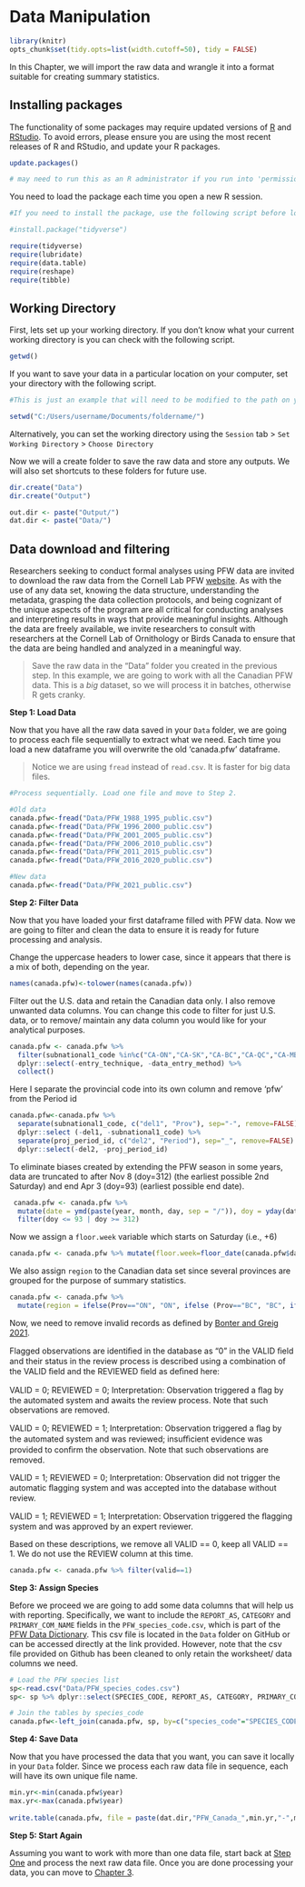# Data Manipulation {#Start2}

```r

library(knitr)
opts_chunk$set(tidy.opts=list(width.cutoff=50), tidy = FALSE)

```

In this Chapter, we will import the raw data and wrangle it into a format suitable for creating summary statistics. 

## Installing packages {#Start2.1}

The functionality of some packages may require updated versions of [R](https://www.r-project.org/) and [RStudio](https://www.rstudio.com). To avoid errors, please ensure you are using the most recent releases of R and RStudio, and update your R packages.

```r
update.packages()       

# may need to run this as an R administrator if you run into 'permission denied' issues
```

You need to load the package each time you open a new R session. 

```r
#If you need to install the package, use the following script before loading the package. You only need to install the package once on your computer, and then it will always be available. For example: 

#install.package("tidyverse")

require(tidyverse)
require(lubridate)
require(data.table)
require(reshape)
require(tibble)

```

## Working Directory {#Start2.2}

First, lets set up your working directory. If you don't know what your current working directory is you can check with the following script. 

```r
getwd()
``` 

If you want to save your data in a particular location on your computer, set your directory with the following script. 

```r
#This is just an example that will need to be modified to the path on your computer

setwd("C:/Users/username/Documents/foldername/")
```

Alternatively, you can set the working directory using the `Session` tab > `Set Working Directory` > `Choose Directory` 

Now we will a create folder to save the raw data and store any outputs. We will also set shortcuts to these folders for future use. 

```r
dir.create("Data")
dir.create("Output")

out.dir <- paste("Output/")
dat.dir <- paste("Data/")
```

## Data download and filtering {#Start2.3}

Researchers seeking to conduct formal analyses using PFW data are invited to download the raw data from the Cornell Lab PFW [website](https://feederwatch.org/explore/raw-dataset-requests/). As with the use of any data set, knowing the data structure, understanding the metadata, grasping the data collection protocols, and being cognizant of the unique aspects of the program are all critical for conducting analyses and interpreting results in ways that provide meaningful insights. Although the data are freely available, we invite researchers to consult with researchers at the Cornell Lab of Ornithology or Birds Canada to ensure that the data are being handled and analyzed in a meaningful way.

> Save the raw data in the "Data" folder you created in the previous step. In this example, we are going to work with all the Canadian PFW data. This is a *big* dataset, so we will process it in batches, otherwise R gets cranky.

**Step 1: Load Data**

Now that you have all the raw data saved in your `Data` folder, we are going to process each file sequentially to extract what we need. Each time you load a new dataframe you will overwrite the old 'canada.pfw' dataframe. 

> Notice we are using `fread` instead of `read.csv`. It is faster for big data files. 

```r

#Process sequentially. Load one file and move to Step 2.

#Old data
canada.pfw<-fread("Data/PFW_1988_1995_public.csv")
canada.pfw<-fread("Data/PFW_1996_2000_public.csv")
canada.pfw<-fread("Data/PFW_2001_2005_public.csv")
canada.pfw<-fread("Data/PFW_2006_2010_public.csv")
canada.pfw<-fread("Data/PFW_2011_2015_public.csv")
canada.pfw<-fread("Data/PFW_2016_2020_public.csv")

#New data
canada.pfw<-fread("Data/PFW_2021_public.csv")

```

**Step 2: Filter Data** 

Now that you have loaded your first dataframe filled with PFW data. Now we are going to filter and clean the data to ensure it is ready for future processing and analysis. 

Change the uppercase headers to lower case, since it appears that there is a mix of both, depending on the year. 

```r
names(canada.pfw)<-tolower(names(canada.pfw))
```

Filter out the U.S. data and retain the Canadian data only. I also remove unwanted data columns. You can change this code to filter for just U.S. data, or to remove/ maintain any data column you would like for your analytical purposes. 

``` r
canada.pfw <- canada.pfw %>% 
  filter(subnational1_code %in%c("CA-ON","CA-SK","CA-BC","CA-QC","CA-MB","CA-AB","CA-NB","CA-NS","CA-NL","CA-PE","CA-YT","CA-NT")) %>%
  dplyr::select(-entry_technique, -data_entry_method) %>% 
  collect()
```

Here I separate the provincial code into its own column and remove 'pfw' from the Period id

```r
canada.pfw<-canada.pfw %>% 
  separate(subnational1_code, c("del1", "Prov"), sep="-", remove=FALSE) %>% 
  dplyr::select (-del1, -subnational1_code) %>% 
  separate(proj_period_id, c("del2", "Period"), sep="_", remove=FALSE) %>%
  dplyr::select(-del2, -proj_period_id)
```

To eliminate biases created by extending the PFW season in some years, data are truncated to after Nov 8 (doy=312) (the earliest possible 2nd Saturday) and end Apr 3 (doy=93) (earliest possible end date). 

```r
 canada.pfw <- canada.pfw %>%
  mutate(date = ymd(paste(year, month, day, sep = "/")), doy = yday(date)) %>% 
  filter(doy <= 93 | doy >= 312)
```

Now we assign a `floor.week` variable which starts on Saturday (i.e., +6)

```r
canada.pfw <- canada.pfw %>% mutate(floor.week=floor_date(canada.pfw$date,unit="week")+6)
```

We also assign `region` to the Canadian data set since several provinces are grouped for the purpose of summary statistics. 

```r
canada.pfw <- canada.pfw %>% 
  mutate(region = ifelse(Prov=="ON", "ON", ifelse (Prov=="BC", "BC", ifelse(Prov == "AB", "PR", ifelse(Prov=="SK", "PR", ifelse(Prov=="MB", "PR", ifelse(Prov=="QC", "QC", ifelse(Prov=="NB", "AT", ifelse(Prov=="NS", "AT", ifelse(Prov=="PE", "AT", ifelse(Prov=="NL", "AT", ifelse(Prov=="YT", "North", ifelse(Prov=="NT", "North", NA)))))))))))))
```

Now, we need to remove invalid records as defined by [Bonter and Greig 2021](https://www.frontiersin.org/articles/10.3389/fevo.2021.619682/full). 

Flagged observations are identiﬁed in the database as “0” in the VALID ﬁeld and their status in the review process is described using a combination of the VALID ﬁeld and the REVIEWED ﬁeld as deﬁned here:

VALID = 0; REVIEWED = 0; Interpretation: Observation triggered a ﬂag by the automated system and awaits the review process. Note that such observations are removed.

VALID = 0; REVIEWED = 1; Interpretation: Observation triggered a ﬂag by the automated system and was reviewed; insuﬃcient evidence was provided to conﬁrm the observation. Note that such observations are removed.

VALID = 1; REVIEWED = 0; Interpretation: Observation did not trigger the automatic ﬂagging system and was accepted into the database without review.

VALID = 1; REVIEWED = 1; Interpretation: Observation triggered the ﬂagging system and was approved by an expert reviewer.

Based on these descriptions, we remove all VALID == 0, keep all VALID == 1. We do not use the REVIEW column at this time. 

```r
canada.pfw <- canada.pfw %>% filter(valid==1)
```

**Step 3: Assign Species**

Before we proceed we are going to add some data columns that will help us with reporting. Specifically, we want to include the `REPORT_AS`, `CATEGORY` and `PRIMARY_COM_NAME` fields in the `PFW_species_code.csv`, which is part of the [PFW Data Dictionary](https://drive.google.com/file/d/1kHmx2XhA2MJtEyTNMpwqTQEnoa9M7Il2/view). 
This csv file is located in the `Data` folder on GitHub or can be accessed directly at the link provided. However, note that the csv file provided on Github has been cleaned to only retain the worksheet/ data columns we need. 

```r

# Load the PFW species list
sp<-read.csv("Data/PFW_species_codes.csv")
sp<- sp %>% dplyr::select(SPECIES_CODE, REPORT_AS, CATEGORY, PRIMARY_COM_NAME)

# Join the tables by species_code
canada.pfw<-left_join(canada.pfw, sp, by=c("species_code"="SPECIES_CODE"))

```

**Step 4: Save Data**

Now that you have processed the data that you want, you can save it locally in your `Data` folder. Since we process each raw data file in sequence, each will have its own unique file name. 

```r

min.yr<-min(canada.pfw$year)
max.yr<-max(canada.pfw$year)
  
write.table(canada.pfw, file = paste(dat.dir,"PFW_Canada_",min.yr,"-",max.yr, ".csv", sep=""), row.names = FALSE, col.name = TRUE, append = FALSE, quote = FALSE, sep = ",")

```

**Step 5: Start Again**

Assuming you want to work with more than one data file, start back at [Step One](#Start2.3) and process the next raw data file. Once you are done processing your data, you can move to [Chapter 3](#Zero3).
